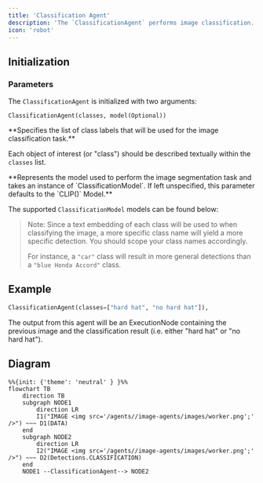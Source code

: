 ```yaml
---
title: 'Classification Agent'
description: 'The `ClassificationAgent` performs image classification.'
icon: 'robot'
---
```


## Initialization

### Parameters

The `ClassificationAgent` is initialized with two arguments: 

```
ClassificationAgent(classes, model(Optional))
```


<ResponseField name="classes" type="List[String]" required>
**Specifies the list of class labels that will be used for the image classification task.**

Each object of interest (or "class") should be described textually within the `classes` list. 

</ResponseField>

<ResponseField name="model" type="ClassificationModel">
**Represents the model used to perform the image segmentation task and takes an instance of `ClassificationModel`. If left unspecified, this parameter defaults to the `CLIP()` Model.**
  
The supported `ClassificationModel` models can be found below:
  <Expandable title="Supported MultimodalLLMs">
    <ResponseField name="CLIP()" type="ClassificationModel (Default)">
    </ResponseField>
    <ResponseField name="OpenCLIPBase()" type="ClassificationModel">
    </ResponseField>

  </Expandable>

</ResponseField>

> Note: Since a text embedding of each class will be used to when classifying the image, a more specific class name will yield a more specific detection. You should scope your class names accordingly. 
> 
> For instance, a `"car"` class will result in more general detections than a `"blue Honda Accord"` class.

## Example

```python example.py
ClassificationAgent(classes=["hard hat", "no hard hat"]), 
```

The output from this agent will be an ExecutionNode containing the previous image and the classification result (i.e. either "hard hat" or "no hard hat").



## Diagram

```mermaid
%%{init: {'theme': 'neutral' } }%%
flowchart TB
    direction TB
    subgraph NODE1
        direction LR
        I1("IMAGE <img src='/agents//image-agents/images/worker.png';' />") ~~~ D1(DATA)
    end
    subgraph NODE2
        direction LR
        I2("IMAGE <img src='/agents//image-agents/images/worker.png';' />") ~~~ D2(Detections.CLASSIFICATION)
    end
    NODE1 --ClassificationAgent--> NODE2
```